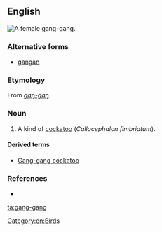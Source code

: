 ==English==
[[Image:Gang-gang_female_MJC01.jpg|thumb|right|A female gang-gang.]]
{{wikipedia|Gang-gang Cockatoo}}

===Alternative forms===
* [[gangan]]

===Etymology===
From {{etyl|wrh|en}} ''[[gaŋ-gaŋ]]''.

===Noun===
{{en-noun}}

# A kind of [[cockatoo]] (''Callocephalon fimbriatum'').

====Derived terms====
* [[Gang-gang cockatoo]]

===References===
* {{reference-book |author=Dixon, R. M. W., Bruce Moore, W. S. Ramson, Mandy Thomas |year=2006 |title=Australian Aboriginal Words in English: Their Origin and Meaning |edition=2nd ed. |publisher=Oxford University Press |id=ISBN 0-19-554073-5 |pages=p. 85}}

[[Category:en:Birds]]
[[ta:gang-gang]]